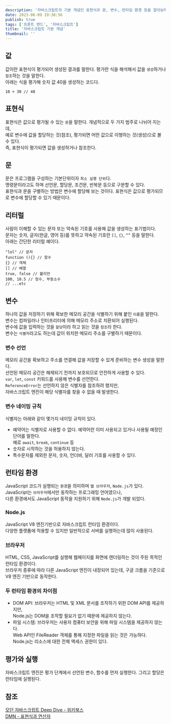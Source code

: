 ```yaml
---
description: '자바스크립트의 기본 개념인 표현식과 문, 변수, 런타임 환경 등을 알아보자!'
date: 2023-06-09 19:38:56
publish: true
tags: ['프론트 엔드', '자바스크립트']
title: '자바스크립트 기본 개념'
thumbnail: ''
---
```


## 값

값이란 표현식이 평가되어 생성된 결과를 말한다. 평가란 식을 해석해서 값을 `생성`하거나 `참조`하는 것을 말한다.  
아래는 식을 평가해 숫자 값 40을 생성하는 코드다.

```tsx
10 + 30 // 40
```

<Space />

## 표현식

표현식은 값으로 평가될 수 있는 `문`을 말한다. 개념적으로 두 가지 범주로 나뉘어 지는데,  
예로 변수에 값을 할당하는 것(참조), 평가되면 어떤 값으로 이행하는 것(생성)으로 볼 수 있다.  
즉, 표현식이 평가되면 값을 생성하거나 참조한다.

<Space />

## 문

문은 프로그램을 구성하는 기본단위이자 `최소 실행 단위`다.  
명령문이라고도 하며 선언문, 할당문, 조건문, 반복문 등으로 구분할 수 있다.  
표현식과 문을 구별하는 방법은 변수에 할당해 보는 것이다. 표현식은 값으로 평가되므로 변수에 할당할 수 있기 때문이다.

<Space />

## 리터럴

사람이 이해할 수 있는 문자 또는 약속된 기호를 사용해 값을 생성하는 표기법이다.  
문자는 숫자, 글자(한글, 영어 등)를 뜻하고 약속된 기호란 `[]`, `{}`, `“”` 등을 말한다.  
아래는 간단한 리터럴 예이다.

```tsx
"lol" // 문자
function (){} // 함수
{} // 객체
[] // 배열
true, false // 불리언
100, 10.5 // 정수, 부동소수
// ...etc
```

<Space />

## 변수

하나의 값을 저장하기 위해 확보한 메모리 공간을 식별하기 위해 붙인 `이름`을 말한다.  
변수는 컴파일러나 인터프리터에 의해 메모리 주소로 치환되어 실행된다.  
변수에 값을 입력하는 것을 `할당`이라 하고 읽는 것을 `참조`라 한다.  
변수는 `식별자`라고도 하는데 값이 위치한 메모리 주소를 구별하기 때문이다.

### 변수 선언

메모리 공간을 확보하고 주소를 연결해 값을 저장할 수 있게 준비하는 변수 생성을 말한다.  
선언된 메모리 공간은 해제되기 전까지 보호되므로 안전하게 사용할 수 있다.  
`var`, `let`, `const` 키워드를 사용해 변수를 선언한다.  
`ReferenceError`는 선언하지 않은 식별자를 참조하려 했지만,  
자바스크립트 엔진이 해당 식별자를 찾을 수 없을 때 발생한다.

### 변수 네이밍 규칙

식별자는 아래와 같이 몇가지 네이밍 규칙이 있다.

- 예약어는 식별자로 사용할 수 없다. 예약어란 이미 사용되고 있거나 사용될 예정인 단어를 말한다.  
  예로 `await`, `break`, `continue` 등
- 숫자로 시작하는 것을 허용하지 않는다.
- 특수문자를 제외한 문자, 숫자, 언더바, 달러 기호를 사용할 수 있다.

<Space />

## 런타임 환경

JavaScript 코드가 실행되는 `환경`을 의미하며 `웹 브라우저`, `Node.js`가 있다.  
JavaScript는 `브라우저`에서만 동작하는 프로그래밍 언어였으나,  
다른 환경에서도 JavaScript 동작을 지원하기 위해 `Node.js`가 개발 되었다.

### Node.js

JavaScript V8 엔진기반으로 자바스크립트 런타임 환경이다.  
다양한 플랫폼에 적용할 수 있지만 일반적으로 서버를 실행하는데 많이 사용된다.

### 브라우저

HTML, CSS, JavaScript를 실행해 웹페이지를 화면에 렌더링하는 것이 주된 목적인 런타임 환경이다.  
브라우저 종류에 따라 다른 JavaScript 엔진이 내장되어 있는데, 구글 크롬을 기준으로 V8 엔진 기반으로 동작한다.

### 두 런타임 환경의 차이점

- DOM API:
  브라우저는 HTML 및 XML 문서를 조작하기 위한 DOM API를 제공하지만,  
  Node.js는 DOM을 조작할 필요가 없기 때문에 제공하지 않는다.
- 파일 시스템:
  브라우저는 사용자 컴퓨터 보안을 위해 파일 시스템을 제공하지 않는다.  
  Web API인 FileReader 객체를 통해 지정한 파일을 읽는 것은 가능하다.  
  Node.js는 리소스에 대한 전체 액세스 권한이 있다.

<Space />

## 평가와 실행

자바스크립트 엔진은 평가 단계에서 선언된 변수, 함수를 먼저 실행한다. 그리고 할당은 런타임에 실행된다.

<Space />

## 참조

[모던 자바스크립트 Deep Dive - 위키북스](https://product.kyobobook.co.kr/detail/S000001766445)  
[DMN - 표현식과 연산자](https://developer.mozilla.org/ko/docs/Web/JavaScript/Guide/Expressions_and_operators#%ED%91%9C%ED%98%84%EC%8B%9D)
